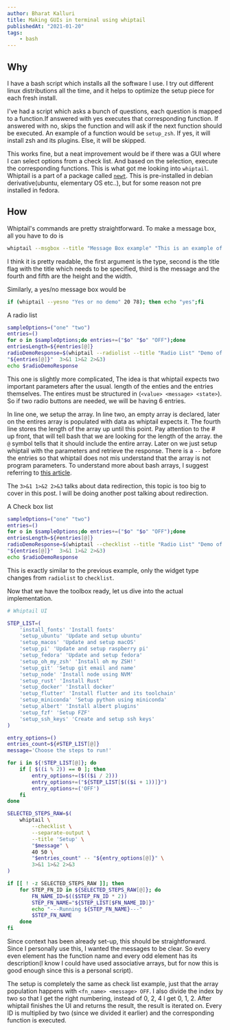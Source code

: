 ```yaml
---
author: Bharat Kalluri
title: Making GUIs in terminal using whiptail
publishedAt: "2021-01-20"
tags:
    - bash
---
```


## Why

I have a bash script which installs all the software I use. I try out different linux distributions all the time, and it
helps to optimize the setup piece for each fresh install.

I've had a script which asks a bunch of questions, each question is mapped to a function.If answered with yes executes that
corresponding function. If answered with no, skips the function and will ask if the next function should be executed. An example of
a function would be `setup_zsh`. If yes, it will install zsh and its plugins. Else, it will be skipped.

This works fine, but a neat improvement would be if there was a GUI where I can select options from a check list. And
based on the selection, execute the corresponding functions. This is what got me looking into `whiptail`. Whiptail is a
part of a package called [`newt`](<https://en.wikipedia.org/wiki/Newt_(programming_library)>). This is pre-installed in
debian derivative(ubuntu, elementary OS etc..), but for some reason not pre installed in fedora.

## How

Whiptail's commands are pretty straightforward. To make a message box, all you have to do is

```sh
whiptail --msgbox --title "Message Box example" "This is an example of a message box" 20 78
```

I think it is pretty readable, the first argument is the type, second is the title flag with the title which needs to be
specified, third is the message and the fourth and fifth are the height and the width.

Similarly, a yes/no message box would be

```sh
if (whiptail --yesno "Yes or no demo" 20 78); then echo "yes";fi
```

A radio list

```sh
sampleOptions=("one" "two")
entries=()
for o in $sampleOptions;do entries+=("$o" "$o" "OFF");done
entriesLength=${#entries[@]}
radioDemoResponse=$(whiptail --radiolist --title "Radio List" "Demo of a radio list" 20 78 $entriesLength --
"${entries[@]}"  3>&1 1>&2 2>&3)
echo $radioDemoResponse
```

This one is slightly more complicated, The idea is that whiptail expects two important parameters after the usual.
length of the enties and the entries themselves. The entires must be structured in (`<value> <message> <state>`). So if
two radio buttons are needed, we will be having 6 entries.

In line one, we setup the array. In line two, an empty array is declared, later on the entires array is populated with
data as whiptail expects it. The fourth line stores the length of the array up until this point. Pay attention to the #
up front, that will tell bash that we are looking for the length of the array. the `@` symbol tells that it should
include the entire array. Later on we just setup whiptail with the parameters and retrieve the response. There is a
`--` before the entries so that whiptail does not mis understand that the array is not program parameters. To understand
more about bash arrays, I suggest referring to [this article](https://opensource.com/article/18/5/you-dont-know-bash-intro-bash-arrays).

The `3>&1 1>&2 2>&3` talks about data redirection, this topic is too big to cover in this post. I will be doing another
post talking about redirection.

A Check box list

```sh
sampleOptions=("one" "two")
entries=()
for o in $sampleOptions;do entries+=("$o" "$o" "OFF");done
entriesLength=${#entries[@]}
radioDemoResponse=$(whiptail --checklist --title "Radio List" "Demo of a radio list" 20 78 $entriesLength --
"${entries[@]}"  3>&1 1>&2 2>&3)
echo $radioDemoResponse
```

This is exactly similar to the previous example, only the widget type changes from `radiolist` to `checklist`.

Now that we have the toolbox ready, let us dive into the actual implementation.

```sh
# Whiptail UI

STEP_LIST=(
    'install_fonts' 'Install fonts'
    'setup_ubuntu' 'Update and setup ubuntu'
    'setup_macos' 'Update and setup macOS'
    'setup_pi' 'Update and setup raspberry pi'
    'setup_fedora' 'Update and setup fedora'
    'setup_oh_my_zsh' 'Install oh my ZSH!'
    'setup_git' 'Setup git email and name'
    'setup_node' 'Install node using NVM'
    'setup_rust' 'Install Rust'
    'setup_docker' 'Install docker'
    'setup_flutter' 'Install flutter and its toolchain'
    'setup_miniconda' 'Setup python using miniconda'
    'setup_albert' 'Install albert plugins'
    'setup_fzf' 'Setup FZF'
    'setup_ssh_keys' 'Create and setup ssh keys'
)

entry_options=()
entries_count=${#STEP_LIST[@]}
message='Choose the steps to run!'

for i in ${!STEP_LIST[@]}; do
    if [ $((i % 2)) == 0 ]; then
        entry_options+=($(($i / 2)))
        entry_options+=("${STEP_LIST[$(($i + 1))]}")
        entry_options+=('OFF')
    fi
done

SELECTED_STEPS_RAW=$(
    whiptail \
        --checklist \
        --separate-output \
        --title 'Setup' \
        "$message" \
        40 50 \
        "$entries_count" -- "${entry_options[@]}" \
        3>&1 1>&2 2>&3
)

if [[ ! -z SELECTED_STEPS_RAW ]]; then
    for STEP_FN_ID in ${SELECTED_STEPS_RAW[@]}; do
        FN_NAME_ID=$(($STEP_FN_ID * 2))
        STEP_FN_NAME="${STEP_LIST[$FN_NAME_ID]}"
        echo "---Running ${STEP_FN_NAME}---"
        $STEP_FN_NAME
    done
fi
```

Since context has been already set-up, this should be straightforward. Since I personally use this, I wanted the
messages to be clear. So every even element has the function name and every odd element has its description(I know I
could have used associative arrays, but for now this is good enough since this is a personal script).

The setup is completely the same as check list example, just that the array population happens with `<fn_name> <message> OFF`. I also divide the index by two so that I get the right numbering, instead of 0, 2, 4 I get 0, 1, 2. After whiptail
finishes the UI and returns the result, the result is iterated on. Every ID is multiplied by two (since we divided it
earlier) and the corresponding function is executed.
